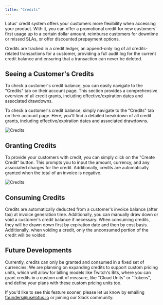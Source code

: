 ```yaml
---
title: "Credits"
---
```


Lotus' credit system offers your customers more flexibility when accessing your product. With it, you can offer a promotional credit for new customers' first usage up to a certain dollar amount, reimburse customers for downtime or missed SLAs, or offer discounted prepayment options.

Credits are tracked in a credit ledger, an append-only log of all credits-related transactions for a customer, providing a full audit log for the current credit balance and ensuring that a transaction can never be deleted.

## Seeing a Customer's Credits

To check a customer's credit balance, you can easily navigate to the "Credits" tab on their account page. This section provides a comprehensive overview of all credit grants, including effective/expiration dates and associated drawdowns.

To check a customer's credit balance, simply navigate to the "Credits" tab on their account page. Here, you'll find a detailed breakdown of all credit grants, including effective/expiration dates and associated drawdowns.

![Credits](/images/plan-management/credits_tab.png)

## Granting Credits

To provide your customers with credit, you can simply click on the "Create Credit" button. This prompts you to input the amount, currency, and any associated charges for the credit. Additionally, credits are automatically granted when the total of an invoice is negative.

![Credits](/images/plan-management/create_credit.png)

## Consuming Credits

Credits are automatically deducted from a customer's invoice balance (after tax) at invoice generation time. Additionally, you can manually draw down or void a customer's credit balance if necessary. When consuming credits, they will be drawn down first by expiration date and then by cost basis. Additionally, when voiding a credit, only the unconsumed portion of the credit will be voided.

## Future Developments

Currently, credits can only be granted and consumed in a fixed set of currencies. We are planning on expanding credits to support custom pricing units, which will allow for billing models like Twitch's Bits, where you can grant credits in a custom unit of measure, like "Cloud Units" or "Tokens", and define your plans with these custom pricing units too.

If you'd like to see this feature sooner, please let us know by emailing founders@uselotus.io or joining our Slack community.
